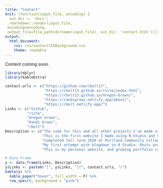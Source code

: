 ```yaml
---
title: "Contact"
knit: (function(input_file, encoding) {
  out_dir <- 'docs';
  rmarkdown::render(input_file,
 encoding=encoding,
 output_file=file.path(dirname(input_file), out_dir, 'contact.html'))})
output: 
  html_document:
    css: css/contactCSSBackground.css
    theme: readable
---
```


Content coming soon. 

```r
library(dplyr)
library(kableExtra)
```


```r
contact.urls <- c("https://github.com/rbolt13",
                  "https://rbolt13.github.io/rsite/index.html",
                  "https://rbolt13.github.io/Oregon-Grown/",
                  "https://randigrows.netlify.app/about/",
                  "https://rbolt.netlify.app/")
Links <- c("Github",
          "rsite",
          "Oregon Grown",
          "Randi Grows",
          "rbolt")
Description <- c("The code for this and all other projects I've made are on Github. It's the best way to see what projects I am working on currently.",
                 "This is the first website I made using R-Studio and Github. Here I posted projects from Statistics- 341 : Introduction to R, such as : Kobe Hot Hands, Gloabal Fuel Data, and COVID-19.",
                 "Completed fall term 2020 at Portland Community College, this project uses GIS and Arc Pro to investigate dispensary diversity in Oregon.",
                 "My first attempt with blogdown in R Studio. Posts are mostly pictures of my garden.",
                 "This is my personal website, and growing portfolio created with blogdown in R Studio.")

# Data Frame
y <- data.frame(Links, Description)
y$Links <- paste0("[", y$Links, "](", contact.urls, ")")
kable(y) %>%
  kable_paper("hover", full_width = F) %>%
  row_spec(0, background = "pink")
```

